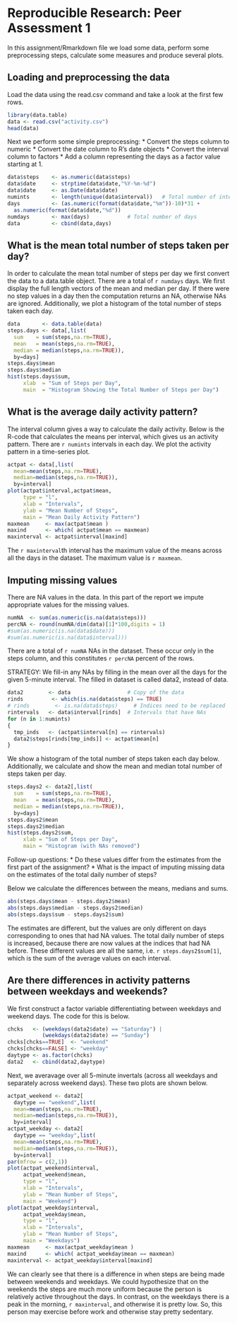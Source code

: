 # Reproducible Research: Peer Assessment 1

In this assignment/Rmarkdown file we load some data, perform some preprocessing steps, calculate some measures and produce several plots.  

## Loading and preprocessing the data

Load the data using the read.csv command and take a look at the first few rows.  
```r
library(data.table)
data <- read.csv("activity.csv")
head(data)
```

Next we perform some simple preprocessing:
* Convert the steps column to numeric
* Convert the date column to R's date objects
* Convert the interval column to factors
* Add a column representing the days as a factor value starting at 1.

```r
data$steps    <- as.numeric(data$steps)
data$date     <- strptime(data$date,"%Y-%m-%d")
data$date     <- as.Date(data$date)
numints       <- length(unique(data$interval))   # Total number of intervals
days          <- (as.numeric(format(data$date,"%m"))-10)*31 + 
  as.numeric(format(data$date,"%d"))
numdays       <- max(days)            # Total number of days
data          <- cbind(data,days) 
```


## What is the mean total number of steps taken per day?

In order to calculate the mean total number of steps per day we first convert the 
data to a data.table object.  There are a total of `r numdays` days.  We first display the full length vectors of the mean and median per day.  If there were no step values in a day then the computation returns an NA, otherwise NAs are ignored.  Additionally, we plot a histogram of the total number of steps taken each day. 

```r
data       <- data.table(data)
steps.days <- data[,list(
  sum    = sum(steps,na.rm=TRUE),
  mean   = mean(steps,na.rm=TRUE),
  median = median(steps,na.rm=TRUE)),
  by=days]
steps.days$mean
steps.days$median
hist(steps.days$sum, 
     xlab  = "Sum of Steps per Day",
     main  = "Histogram Showing the Total Number of Steps per Day")
```

## What is the average daily activity pattern?

The interval column gives a way to calculate the daily activity.  Below is the R-code that calculates the means per interval, which gives us an activity pattern.  There are `r numints` intervals in each day.  We plot the activity pattern in a time-series plot.  

```r
actpat <- data[,list(
  mean=mean(steps,na.rm=TRUE),
  median=median(steps,na.rm=TRUE)),
  by=interval]
plot(actpat$interval,actpat$mean,
     type = "l",
     xlab = "Intervals",
     ylab = "Mean Number of Steps",
     main = "Mean Daily Activity Pattern")
maxmean     <- max(actpat$mean )
maxind      <- which( actpat$mean == maxmean)
maxinterval <- actpat$interval[maxind]
```

The `r maxinterval`th interval has the maximum value of the means across all the days in the dataset.  The maximum value is `r maxmean`.


## Imputing missing values

There are NA values in the data.  In this part of the report we impute appropriate values for the missing values.   
```r
numNA  <- sum(as.numeric(is.na(data$steps)))
percNA <- round(numNA/dim(data)[1]*100,digits = 1)
#sum(as.numeric(is.na(data$date)))
#sum(as.numeric(is.na(data$interval)))
```
There are a total of `r numNA` NAs in the dataset.  These occur only in the steps column, and this constitutes `r percNA` percent of the rows. 

STRATEGY: We fill-in any NAs by filling in the mean over all the days for the given 5-minute interval. The filled in dataset is called data2, instead of data. 
```r
data2        <- data                  # Copy of the data
rinds         <- which(is.na(data$steps) == TRUE)
# rinds        <- is.na(data$steps)     # Indices need to be replaced
rintervals   <- data$interval[rinds]  # Intervals that have NAs
for (n in 1:numints)
{
  tmp_inds   <- (actpat$interval[n] == rintervals)
  data2$steps[rinds[tmp_inds]] <- actpat$mean[n]  
}
```

We show a histogram of the total number of steps taken each day below.  Additionally, we calculate and show the mean and median total number of steps taken per day.
```r
steps.days2 <- data2[,list(
  sum    = sum(steps,na.rm=TRUE),
  mean   = mean(steps,na.rm=TRUE),
  median = median(steps,na.rm=TRUE)),
  by=days]
steps.days2$mean
steps.days2$median
hist(steps.days2$sum, 
     xlab = "Sum of Steps per Day",
     main = "Histogram (with NAs removed")
```

Follow-up questions:
* Do these values differ from the estimates from the first part of the assignment?
* What is the impact of imputing missing data on the estimates of the total daily number of steps?

Below we calculate the differences between the means, medians and sums.  
```r
abs(steps.days$mean - steps.days2$mean) 
abs(steps.days$median - steps.days2$median)
abs(steps.days$sum - steps.days2$sum)
```
The estimates are different, but the values are only different on days corresponding to ones that had NA values.  The total daily number of steps is increased, because there are now values at the indices that had NA before.  These different values are all the same, i.e. `r steps.days2$sum[1]`, which is the sum of the average values on each interval.   

## Are there differences in activity patterns between weekdays and weekends?

We first construct a factor variable differentiating between weekdays and weekend days.  The code for this is below.
```r
chcks   <- (weekdays(data2$date) == "Saturday") |
           (weekdays(data2$date) == "Sunday")
chcks[chcks==TRUE]  <- "weekend"
chcks[chcks==FALSE] <- "weekday"
daytype <- as.factor(chcks)
data2   <- cbind(data2,daytype)
```

Next, we averavage over all 5-minute invertals (across all weekdays and separately across weekend days).  These two plots are shown below.  

```r
actpat_weekend <- data2[
  daytype == "weekend",list(
  mean=mean(steps,na.rm=TRUE),
  median=median(steps,na.rm=TRUE)),
  by=interval]
actpat_weekday <- data2[
  daytype == "weekday",list(
  mean=mean(steps,na.rm=TRUE),
  median=median(steps,na.rm=TRUE)),
  by=interval]
par(mfrow = c(2,1))
plot(actpat_weekend$interval,
     actpat_weekend$mean,
     type = "l",
     xlab = "Intervals",
     ylab = "Mean Number of Steps",
     main = "Weekend")
plot(actpat_weekday$interval,
     actpat_weekday$mean,
     type = "l",
     xlab = "Intervals",
     ylab = "Mean Number of Steps",
     main = "Weekdays")
maxmean     <- max(actpat_weekday$mean )
maxind      <- which( actpat_weekday$mean == maxmean)
maxinterval <- actpat_weekday$interval[maxind]
```
We can clearly see that there is a difference in when steps are being made between weekends and weekdays.  We could hypothesize that on the weekends the steps are much more uniform because the person is relatively active throughout the days.  In contrast, on the weekdays there is a peak in the morning, `r maxinterval`, and otherwise it is pretty low.  So, this person may exercise before work and otherwise stay pretty sedentary. 